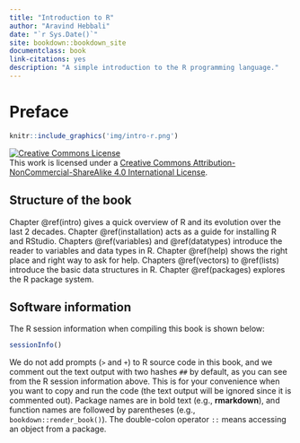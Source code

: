 ```yaml
--- 
title: "Introduction to R"
author: "Aravind Hebbali"
date: "`r Sys.Date()`"
site: bookdown::bookdown_site
documentclass: book
link-citations: yes
description: "A simple introduction to the R programming language."
---
```


# Preface {-}

```r
knitr::include_graphics('img/intro-r.png')
```

<a rel="license" href="http://creativecommons.org/licenses/by-nc-sa/4.0/"><img alt="Creative Commons License" style="border-width:0" src="https://i.creativecommons.org/l/by-nc-sa/4.0/88x31.png" /></a><br />This work is licensed under a <a rel="license" href="http://creativecommons.org/licenses/by-nc-sa/4.0/">Creative Commons Attribution-NonCommercial-ShareAlike 4.0 International License</a>.

## Structure of the book {-}

Chapter \@ref(intro) gives a quick overview of R and its evolution over the last 
2 decades. Chapter \@ref(installation) acts as a guide for installing R and 
RStudio. Chapters \@ref(variables) and \@ref(datatypes) introduce the reader to 
variables and data types in R. Chapter \@ref(help) shows the right place and right
way to ask for help. Chapters \@ref(vectors) to \@ref(lists) introduce the basic 
data structures in R. Chapter \@ref(packages) explores the R package system.

## Software information {-}

The R session information when compiling this book is shown below:

```r
sessionInfo()
```

We do not add prompts (`>` and `+`) to R source code in this book, and we comment out the text output with two hashes `##` by default, as you can see from the R session information above. This is for your convenience when you want to copy and run the code (the text output will be ignored since it is commented out). Package names are in bold text (e.g., **rmarkdown**), and function names are followed by parentheses (e.g., `bookdown::render_book()`). The double-colon operator `::` means accessing an object from a package. 